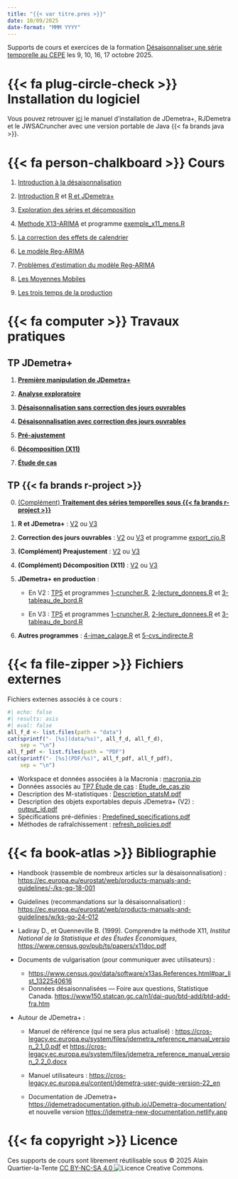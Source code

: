 ```yaml
---
title: "{{< var titre.pres >}}"
date: 10/09/2025
date-format: "MMM YYYY"
---
```


Supports de cours et exercices de la formation [Désaisonnaliser une série temporelle au CEPE](https://www.lecepe.fr/formations/methodes-statistiques/series-temporelles/desaisonnaliser-une-serie-temporelle_42.html) les 9, 10, 16, 17 octobre 2025.



# {{< fa plug-circle-check >}} Installation du logiciel

Vous pouvez retrouver [ici](manuel_installation.qmd) le manuel d'installation de JDemetra+, RJDemetra et le JWSACruncher avec une version portable de Java {{< fa brands java >}}.

# {{< fa person-chalkboard >}} Cours

1.  [Introduction à la désaisonnalisation](Cours/01_introduction.pdf)

2.  [Introduction R](Cours/02a_Intro_R.pdf) et  [R et JDemetra+](Cours/02b_R_et_JD.pdf)

3.  [Exploration des séries et décomposition](Cours/03_Exploration_series.pdf)

4.  [Methode X13-ARIMA](Cours/04_Methode_X13-ARIMA.pdf) et programme [exemple_x11_mens.R](R-macronia/exemple_x11_mens.R)

5.  [La correction des effets de calendrier](Cours/05_CJO.pdf)

6.  [Le modèle Reg-ARIMA](Cours/06_Le_modele_Reg-ARIMA.pdf)

7.  [Problèmes d'estimation du modèle Reg-ARIMA](Cours/07_Pb_estimation_regarima.pdf)

8.  [Les Moyennes Mobiles](Cours/08_Les_Moyennes_Mobiles.pdf)

9. [Les trois temps de la production](Cours/09_temps_production.pdf)

# {{< fa computer >}} Travaux pratiques



## TP JDemetra+

1.  [**Première manipulation de JDemetra+**](TP/JD_1_Premiere_manipulation_JD.qmd)

2.  [**Analyse exploratoire**](TP/JD_2_Analyse_exploratoire.qmd)

3.  [**Désaisonnalisation sans correction des jours ouvrables**](TP/JD_3_CVS_sans_CJO.qmd)

4.  [**Désaisonnalisation avec correction des jours ouvrables**](TP/JD_4_CVS_CJO.qmd)

5.  [**Pré-ajustement**](TP/JD_5_Preajustment.qmd)

6.  [**Décomposition (X11)**](TP/JD_6_X11.qmd)

7.  [**Étude de cas**](TP/JD_7_Etude_de_cas.qmd)


## TP {{< fa brands r-project >}}

0.  [(Complément) **Traitement des séries temporelles sous {{< fa brands r-project >}}**](TP/R_0_Manipulation_series_temporelles.qmd)

1.  **R et JDemetra+** : [V2](TP/R_1_R_et_JD_v2.qmd) ou [V3](TP/R_1_R_et_JD_v3.qmd)

2. **Correction des jours ouvrables** : [V2](TP/R_2_CJO_v2.qmd) ou [V3](TP/R_2_CJO_v3.qmd) et programme [export_cjo.R](R-macronia/export_cjo.R)

3. **(Complément) Preajustement** : [V2](TP/R_3_Preadjustment_v2.qmd) ou [V3](TP/R_3_Preadjustment_v3.qmd)

4. **(Complément) Décomposition (X11)** : [V2](TP/R_4_X11_v2.qmd) ou [V3](TP/R_4_X11_v3.qmd)

5. **JDemetra+ en production** : 

   - En V2 : [TP5](TP/R_5_JD_in_production_v2.qmd)  et programmes  [1-cruncher.R](R-macronia/1-cruncher_v2.R), [2-lecture_donnees.R](R-macronia/2-lecture_donnees_v2.R) et [3-tableau_de_bord.R](R-macronia/3-tableau_de_bord_v2.R)
   
   - En V3 : [TP5](TP/R_5_JD_in_production_v3.qmd) et programmes [1-cruncher.R](R-macronia/1-cruncher.R), [2-lecture_donnees.R](R-macronia/2-lecture_donnees.R) et [3-tableau_de_bord.R](R-macronia/3-tableau_de_bord.R)

6. **Autres programmes** : [4-imae_calage.R](R-macronia/4-imae_calage.R) et [5-cvs_indirecte.R](R-macronia/5-cvs_indirecte.R)


# {{< fa file-zipper >}} Fichiers externes

Fichiers externes associés à ce cours :

```r
#| echo: false
#| results: asis
#| eval: false
all_f_d <- list.files(path = "data")
cat(sprintf("- [%s](data/%s)", all_f_d, all_f_d),
	sep = "\n")
all_f_pdf <- list.files(path = "PDF")
cat(sprintf("- [%s](PDF/%s)", all_f_pdf, all_f_pdf),
	sep = "\n")
```

- Workspace et données associées à la Macronia\ : [macronia.zip](data/macronia.zip)
- Données associés au [TP7 Étude de cas](TP/JD_7_Etude_de_cas.qmd) : [Etude_de_cas.zip](data/Etude_de_cas.zip)
- Description des M-statistiques\ : [Description_statsM.pdf](PDF/Description_statsM.pdf)
- Description des objets exportables depuis JDemetra+ (V2) : [output_jd.pdf](PDF/output_jd.pdf)
- Spécifications pré-définies\ : [Predefined_specifications.pdf](PDF/Predefined_specifications.pdf)
- Méthodes de rafraîchissement\ : [refresh_policies.pdf](PDF/refresh_policies.pdf)


# {{< fa book-atlas >}}  Bibliographie

- Handbook (rassemble de nombreux articles sur la désaisonnalisation)\ : <https://ec.europa.eu/eurostat/web/products-manuals-and-guidelines/-/ks-gq-18-001>

- Guidelines (recommandations sur la désaisonnalisation)\ : <https://ec.europa.eu/eurostat/web/products-manuals-and-guidelines/w/ks-gq-24-012>

-  Ladiray D., et Quenneville B. (1999). Comprendre la méthode X11, *Institut National de la Statistique et des Études Économiques*, <https://www.census.gov/pub/ts/papers/x11doc.pdf>

- Documents de vulgarisation (pour communiquer avec utilisateurs) :

	- <https://www.census.gov/data/software/x13as.References.html#par_list_1322540616>
	- Données désaisonnalisées — Foire aux questions, Statistique Canada. <https://www150.statcan.gc.ca/n1/dai-quo/btd-add/btd-add-fra.htm>


- Autour de JDemetra+ :

	- Manuel de référence (qui ne sera plus actualisé) : <https://cros-legacy.ec.europa.eu/system/files/jdemetra_reference_manual_version_2.1_0.pdf> et <https://cros-legacy.ec.europa.eu/system/files/jdemetra_reference_manual_version_2.2_0.docx> 

	- Manuel utilisateurs : <https://cros-legacy.ec.europa.eu/content/jdemetra-user-guide-version-22_en>

	- Documentation de JDemetra+ <https://jdemetradocumentation.github.io/JDemetra-documentation/> et nouvelle version <https://jdemetra-new-documentation.netlify.app>
	
# {{< fa copyright >}} Licence

Ces supports de cours sont librement réutilisable sous © 2025 Alain Quartier-la-Tente [CC BY-NC-SA 4.0 <img src="https://i.creativecommons.org/l/by-nc-sa/4.0/88x31.png" alt="Licence Creative Commons" style="display: inline-block; margin: 0"/>](http://creativecommons.org/licenses/by-nc-sa/4.0/).

